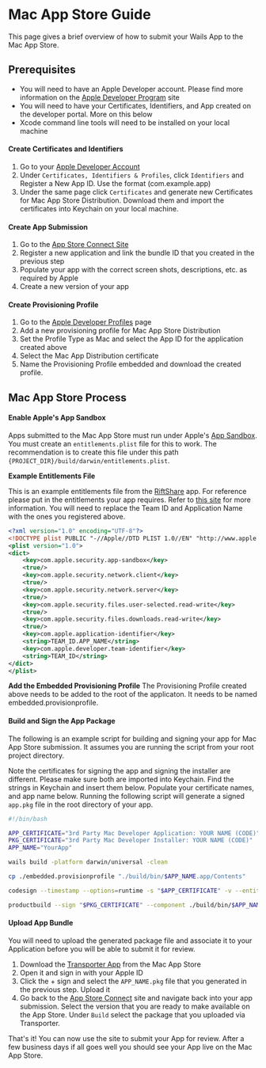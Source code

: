 # Mac App Store Guide

This page gives a brief overview of how to submit your Wails App to the Mac App
Store.

## Prerequisites

- You will need to have an Apple Developer account. Please find more information
  on the
  [Apple Developer Program](https://developer.apple.com/support/compare-memberships/)
  site
- You will need to have your Certificates, Identifiers, and App created on the
  developer portal. More on this below
- Xcode command line tools will need to be installed on your local machine

#### Create Certificates and Identifiers

1. Go to your [Apple Developer Account](https://developer.apple.com/account/)
2. Under `Certificates, Identifiers & Profiles`, click `Identifiers` and
   Register a New App ID. Use the format (com.example.app)
3. Under the same page click `Certificates` and generate new Certificates for
   Mac App Store Distribution. Download them and import the certificates into
   Keychain on your local machine.

#### Create App Submission

1. Go to the [App Store Connect Site](https://appstoreconnect.apple.com/apps)
2. Register a new application and link the bundle ID that you created in the
   previous step
3. Populate your app with the correct screen shots, descriptions, etc. as
   required by Apple
4. Create a new version of your app

#### Create Provisioning Profile

1. Go to the
   [Apple Developer Profiles](https://developer.apple.com/account/resources/profiles/list)
   page
2. Add a new provisioning profile for Mac App Store Distribution
3. Set the Profile Type as Mac and select the App ID for the application created
   above
4. Select the Mac App Distribution certificate
5. Name the Provisioning Profile embedded and download the created profile.

## Mac App Store Process

#### Enable Apple's App Sandbox

Apps submitted to the Mac App Store must run under Apple's
[App Sandbox](https://developer.apple.com/app-sandboxing/). You must create an
`entitlements.plist` file for this to work. The recommendation is to create this
file under this path `{PROJECT_DIR}/build/darwin/entitlements.plist`.

**Example Entitlements File**

This is an example entitlements file from the
[RiftShare](https://github.com/achhabra2/riftshare) app. For reference please
put in the entitlements your app requires. Refer to
[this site](https://developer.apple.com/documentation/bundleresources/entitlements)
for more information. You will need to replace the Team ID and Application Name
with the ones you registered above.

```xml title="entitlements.plist"
<?xml version="1.0" encoding="UTF-8"?>
<!DOCTYPE plist PUBLIC "-//Apple//DTD PLIST 1.0//EN" "http://www.apple.com/DTDs/PropertyList-1.0.dtd">
<plist version="1.0">
<dict>
    <key>com.apple.security.app-sandbox</key>
    <true/>
    <key>com.apple.security.network.client</key>
    <true/>
    <key>com.apple.security.network.server</key>
    <true/>
    <key>com.apple.security.files.user-selected.read-write</key>
    <true/>
    <key>com.apple.security.files.downloads.read-write</key>
    <true/>
    <key>com.apple.application-identifier</key>
    <string>TEAM_ID.APP_NAME</string>
    <key>com.apple.developer.team-identifier</key>
    <string>TEAM_ID</string>
</dict>
</plist>
```

**Add the Embedded Provisioning Profile** The Provisioning Profile created above
needs to be added to the root of the applicaton. It needs to be named
embedded.provisionprofile.

#### Build and Sign the App Package

The following is an example script for building and signing your app for Mac App
Store submission. It assumes you are running the script from your root project
directory.

Note the certificates for signing the app and signing the installer are
different. Please make sure both are imported into Keychain. Find the strings in
Keychain and insert them below. Populate your certificate names, and app name
below. Running the following script will generate a signed `app.pkg` file in the
root directory of your app.

```bash title="macappstore-build.sh"
#!/bin/bash

APP_CERTIFICATE="3rd Party Mac Developer Application: YOUR NAME (CODE)"
PKG_CERTIFICATE="3rd Party Mac Developer Installer: YOUR NAME (CODE)"
APP_NAME="YourApp"

wails build -platform darwin/universal -clean

cp ./embedded.provisionprofile "./build/bin/$APP_NAME.app/Contents"

codesign --timestamp --options=runtime -s "$APP_CERTIFICATE" -v --entitlements ./build/darwin/entitlements.plist ./build/bin/$APP_NAME.app

productbuild --sign "$PKG_CERTIFICATE" --component ./build/bin/$APP_NAME.app /Applications ./$APP_NAME.pkg
```

#### Upload App Bundle

You will need to upload the generated package file and associate it to your
Application before you will be able to submit it for review.

1. Download the
   [Transporter App](https://apps.apple.com/us/app/transporter/id1450874784)
   from the Mac App Store
2. Open it and sign in with your Apple ID
3. Click the + sign and select the `APP_NAME.pkg` file that you generated in the
   previous step. Upload it
4. Go back to the [App Store Connect](https://appstoreconnect.apple.com/apps)
   site and navigate back into your app submission. Select the version that you
   are ready to make available on the App Store. Under `Build` select the
   package that you uploaded via Transporter.

That's it! You can now use the site to submit your App for review. After a few
business days if all goes well you should see your App live on the Mac App
Store.
